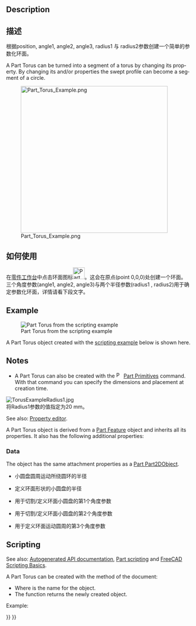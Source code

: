 <languages/>

<div lang="en" dir="ltr" class="mw-content-ltr">
{{Docnav
|[[Part_Cone|Cone]]
|[[Part_Tube|Tube]]
|[[Part_Workbench|Part]]
|IconL=Part_Cone.svg
|IconR=Part_Tube.svg
|IconC=Workbench_Part.svg
}}
</div>

<div lang="en" dir="ltr" class="mw-content-ltr">
{{GuiCommand
|Name=Part Torus
|MenuLocation=Part → Primitives → Torus
|Workbenches=[[Part_Workbench|Part]]
|SeeAlso=[[Part_Primitives|Part Primitives]]
}}
</div>

<div lang="en" dir="ltr" class="mw-content-ltr">
== Description ==
</div>

<div class="mw-translate-fuzzy">
== 描述 ==
根据position, angle1, angle2, angle3, radius1 与 radius2参数创建一个简单的参数化环面。
</div>

<div lang="en" dir="ltr" class="mw-content-ltr">
A Part Torus can be turned into a segment of a torus by changing its {{PropertyData|Angle3}} property. By changing its {{PropertyData|Angle1}} and/or {{PropertyData|Angle2}} properties the swept profile can become a segment of a circle.
</div>

[[Image:Part_Torus_Example.png|400px]]

<span id="Usage"></span>
<div class="mw-translate-fuzzy">
== 如何使用 ==
</div>

<div class="mw-translate-fuzzy">
在[[Part_Workbench|零件工作台]]中点击环面图标[[Image:Part Torus.png|32px]]。这会在原点(point 0,0,0)处创建一个环面。
三个角度参数(angle1, angle2, angle3)与两个半径参数(radius1 , radius2)用于确定参数化环面，详情请看下段文字。
</div>

<div lang="en" dir="ltr" class="mw-content-ltr">
== Example ==
</div>

<div lang="en" dir="ltr" class="mw-content-ltr">
[[Image:Part_Torus_Scripting_Example.png|thumb|Part Torus from the scripting example]]
</div>

<div lang="en" dir="ltr" class="mw-content-ltr">
A Part Torus object created with the [[#Scripting|scripting example]] below is shown here.
</div>

<div lang="en" dir="ltr" class="mw-content-ltr">
== Notes ==
</div>

<div lang="en" dir="ltr" class="mw-content-ltr">
* A Part Torus can also be created with the [[Image:Part_Primitives.svg|16px]] [[Part_Primitives|Part Primitives]] command. With that command you can specify the dimensions and placement at creation time.
</div>

<span id="Properties"></span>
<div class="mw-translate-fuzzy">
[[File:TorusExampleRadius1.jpg]]<br/>
将Radius1参数的值指定为20 mm。
</div>

<div lang="en" dir="ltr" class="mw-content-ltr">
See also: [[Property_editor|Property editor]].
</div>

<div lang="en" dir="ltr" class="mw-content-ltr">
A Part Torus object is derived from a [[Part_Feature|Part Feature]] object and inherits all its properties. It also has the following additional properties:
</div>

<div lang="en" dir="ltr" class="mw-content-ltr">
=== Data ===
</div>

<div lang="en" dir="ltr" class="mw-content-ltr">
{{TitleProperty|Attachment}}
</div>

<div lang="en" dir="ltr" class="mw-content-ltr">
The object has the same attachment properties as a [[Part_Part2DObject#Data|Part Part2DObject]].
</div>

<div lang="en" dir="ltr" class="mw-content-ltr">
{{TitleProperty|Torus}}
</div>

<div class="mw-translate-fuzzy">
* {{Parameter|Radius1:}} 小圆盘圆周运动所绕圆环的半径
* {{Parameter|Radius2:}} 定义环面形状的小圆盘的半径
* {{Parameter|Angle1:}} 用于切割/定义环面小圆盘的第1个角度参数
* {{Parameter|Angle2:}} 用于切割/定义环面小圆盘的第2个角度参数
* {{Parameter|Angle3:}} 用于定义环面运动圆周的第3个角度参数
</div>

<div lang="en" dir="ltr" class="mw-content-ltr">
== Scripting ==
</div>

<div lang="en" dir="ltr" class="mw-content-ltr">
See also: [https://freecad.github.io/SourceDoc/ Autogenerated API documentation], [[Part_scripting|Part scripting]] and [[FreeCAD_Scripting_Basics|FreeCAD Scripting Basics]].
</div>

<div lang="en" dir="ltr" class="mw-content-ltr">
A Part Torus can be created with the {{Incode|addObject()}} method of the document:
</div>

{{Code|code=
torus = FreeCAD.ActiveDocument.addObject("Part::Torus", "myTorus")
}}

<div lang="en" dir="ltr" class="mw-content-ltr">
* Where {{Incode|"myTorus"}} is the name for the object.
* The function returns the newly created object.
</div>

<div lang="en" dir="ltr" class="mw-content-ltr">
Example:
</div>

{{Code|code=
import FreeCAD as App

doc = App.activeDocument()

torus = doc.addObject("Part::Torus", "myTorus")
torus.Radius1 = 20
torus.Radius2 = 10
torus.Angle1 = -90
torus.Angle2 = 45
torus.Angle3 = 270
torus.Placement = App.Placement(App.Vector(1, 2, 3), App.Rotation(30, 45, 10))

doc.recompute()
}}


<div lang="en" dir="ltr" class="mw-content-ltr">
{{Docnav
|[[Part_Cone|Cone]]
|[[Part_Tube|Tube]]
|[[Part_Workbench|Part]]
|IconL=Part_Cone.svg
|IconR=Part_Tube.svg
|IconC=Workbench_Part.svg
}}
</div>

{{Part_Tools_navi{{#translation:}}}}
{{Userdocnavi{{#translation:}}}}